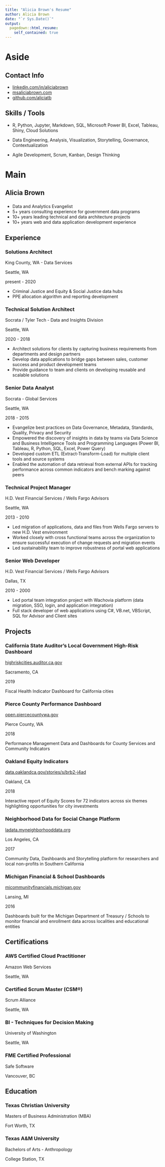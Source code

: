 ```yaml
---
title: "Alicia Brown's Resume"
author: Alicia Brown
date: "`r Sys.Date()`"
output:
  pagedown::html_resume:
    self_contained: true
---
```


Aside
================================================================================

Contact Info {#contact}
--------------------------------------------------------------------------------

- <i class="fa fa-linkedin"></i> [linkedin.com/in/aliciabrown](https://www.linkedin.com/in/aliciabrown/)
- <i class="fa fa-rss"></i> [msaliciabrown.com](https://msaliciabrown.com)
- <i class="fa fa-github"></i> [github.com/aliciatb](https://github.com/aliciatb)

Skills / Tools {#skills}
--------------------------------------------------------------------------------

- R, Python, Jupyter, Markdown, SQL, Microsoft Power BI, Excel, Tableau, Shiny, Cloud Solutions

- Data Engineering, Analysis, Visualization, Storytelling, Governance, Contextualization

- Agile Development, Scrum, Kanban, Design Thinking

Main
================================================================================

Alicia Brown {#title}
--------------------------------------------------------------------------------

### 

- Data and Analytics Evangelist
- 5+ years consulting experience for government data programs
- 10+ years leading technical and data architecture projects
- 10+ years web and data application development experience

Experience {data-icon=suitcase}
--------------------------------------------------------------------------------

### Solutions Architect

King County, WA - Data Services

Seattle, WA

present - 2020

- Criminal Justice and Equity & Social Justice data hubs
- PPE allocation algorithm and reporting development 

### Technical Solution Architect

Socrata / Tyler Tech - Data and Insights Division

Seattle, WA

2020 - 2018

- Architect solutions for clients by capturing business requirements from departments and design partners
- Develop data applications to bridge gaps between sales, customer success and product development teams
- Provide guidance to team and clients on developing reusable and scalable solutions

### Senior Data Analyst

Socrata - Global Services

Seattle, WA

2018 - 2015

- Evangelize best practices on Data Governance, Metadata, Standards, Quality, Privacy and Security
- Empowered the discovery of insights in data by teams via Data Science and Business Intelligence Tools and Programming Languages (Power BI, Tableau, R, Python, SQL, Excel, Power Query)
- Developed custom ETL (Extract-Transform-Load) for multiple client tools and source systems
- Enabled the automation of data retrieval from external APIs for tracking performance across common indicators and bench marking against peers

### Technical Project Manager

H.D. Vest Financial Services / Wells Fargo Advisors

Seattle, WA

2013 - 2010

- Led migration of applications, data and files from Wells Fargo servers to new H.D. Vest environment
- Worked closely with cross functional teams across the organization to ensure successful execution of change requests and migration events
-	Led sustainability team to improve robustness of portal web applications

### Senior Web Developer

H.D. Vest Financial Services / Wells Fargo Advisors

Dallas, TX

2010 - 2000

-	Led portal team integration project with Wachovia platform (data migration, SSO, login, and application integration)
-	Full stack developer of web applications using C#, VB.net, VBScript, SQL for Advisor and Client sites

Projects {data-icon=globe}
--------------------------------------------------------------------------------

###  California State Auditor's Local Government High-Risk Dashboard

[highriskcities.auditor.ca.gov](https://highriskcities.auditor.ca.gov)

Sacramento, CA

2019

Fiscal Health Indicator Dashboard for California cities

### Pierce County Performance Dashboard

[open.piercecountywa.gov](https://open.piercecountywa.gov)

Pierce County, WA

2018

Performance Management Data and Dashboards for County Services and Community Indicators

### Oakland Equity Indicators

[data.oaklandca.gov/stories/s/brb2-j4ad](https://data.oaklandca.gov/stories/s/brb2-j4ad)

Oakland, CA

2018

Interactive report of Equity Scores for 72 indicators across six themes highlighting opportunities for city investments

### Neighborhood Data for Social Change Platform

[ladata.myneighborhooddata.org](https://ladata.myneighborhooddata.org)

Los Angeles, CA

2017

Community Data, Dashboards and Storytelling platform for researchers and local non-profits in Southern California

### Michigan Financial & School Dashboards

[micommunityfinancials.michigan.gov](http://micommunityfinancials.michigan.gov)

Lansing, MI

2016

Dashboards built for the Michigan Department of Treasury / Schools to monitor financial and enrollment data across localities and educational entities

Certifications {data-icon=certificate}
--------------------------------------------------------------------------------

### AWS Certified Cloud Practitioner

Amazon Web Services

Seattle, WA

### Certified Scrum Master (CSM®)

Scrum Alliance

Seattle, WA

### BI - Techniques for Decision Making

University of Washington

Seattle, WA

### FME Certified Professional

Safe Software

Vancouver, BC

Education {data-icon=graduation-cap}
--------------------------------------------------------------------------------

### Texas Christian University

Masters of Business Administration (MBA)

Fort Worth, TX


### Texas A&M University

Bachelors of Arts - Anthropology

College Station, TX
